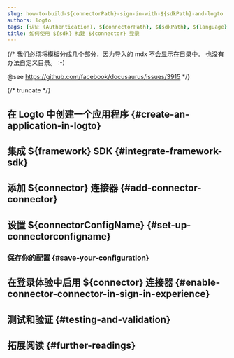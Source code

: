 ```yaml
---
slug: how-to-build-${connectorPath}-sign-in-with-${sdkPath}-and-logto
authors: logto
tags: [认证 (Authentication), ${connectorPath}, ${sdkPath}, ${language}, 社交登录, 登录, 登录]
title: 如何使用 ${sdk} 构建 ${connector} 登录
---
```


{/*
  我们必须将模板分成几个部分，因为导入的 mdx 不会显示在目录中。
  也没有办法自定义目录。 :-)

  @see https://github.com/facebook/docusaurus/issues/3915
*/}




{/* truncate */}

<Intro connector={connector} sdk="${sdk}" link="${sdkOfficialLink}" />

## 在 Logto 中创建一个应用程序 \{#create-an-application-in-logto}

<CreateApplication type="${appType}" framework="${framework}" />

## 集成 ${framework} SDK \{#integrate-framework-sdk}

<IntegrateSdk />

## 添加 ${connector} 连接器 \{#add-connector-connector}

<AddSocialConnector connector={connector} framework="${framework}" />

## 设置 ${connectorConfigName} \{#set-up-connectorconfigname}

<ConnectorGuide />

### 保存你的配置 \{#save-your-configuration}

<SaveYourConfiguration connector={connector} />

## 在登录体验中启用 ${connector} 连接器 \{#enable-connector-connector-in-sign-in-experience}

<EnableSocialConnector connector={connector} />

## 测试和验证 \{#testing-and-validation}

<TestingAndValidation connector={connector} sdk="${sdk}" />

## 拓展阅读 \{#further-readings}

<FurtherReadings />